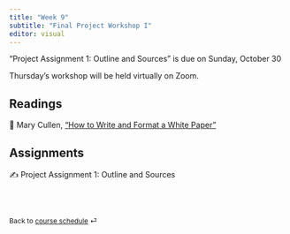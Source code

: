 ```yaml
---
title: "Week 9"
subtitle: "Final Project Workshop I"
editor: visual
---
```


::: callout-important
"Project Assignment 1: Outline and Sources" is due on Sunday, October 30
:::

::: callout-important
Thursday's workshop will be held virtually on Zoom.
:::

## Readings

📖 Mary Cullen, ["How to Write and Format a White Paper"](https://www.instructionalsolutions.com/blog/how-to-write-white-paper)

## Assignments

✍️ Project Assignment 1: Outline and Sources

<br><br>

::: {style="font-size: 0.875em;"}
Back to [course schedule](/ "Course schedule") ⏎
:::
